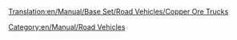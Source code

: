 [[Translation:en/Manual/Base Set/Road Vehicles/Copper Ore Trucks]]

{{en/Manual/Base Set/Road Vehicles/RoadVehicle|name     = MPS Copper Ore Truck
  |img      = en/Manual/Base Set/Road Vehicles/MPS Copper Ore Truck.png
  |price    = £4,961 ($9,922) 
  |speed    = 48 km/h (30 mph)
  |annual   = £421 ($842)
  |designed = 1935
  |life     = 15
  |capacity = 22 tonnes of copper ore
}}
{{en/Manual/Base Set/Road Vehicles/RoadVehicle|name     = Uhl Copper Ore Truck
  |img      = en/Manual/Base Set/Road Vehicles/Uhl Copper Ore Truck.png
  |price    = £5,740 ($11,480)
  |speed    = 88 km/h (55 mph)
  |annual   = £787 ($1,574)
  |designed = 1977
  |life     = 15
  |capacity = 25 tonnes of copper ore
}}
{{en/Manual/Base Set/Road Vehicles/RoadVehicle|name     = Goss Copper Ore Truck
  |img      = en/Manual/Base Set/Road Vehicles/Goss Copper Ore Truck.png
  |price    = £6,150 ($12,300) 
  |speed    = 112 km/h (70 mph)
  |annual   = £1,125 ($2,250)
  |designed = 2011
  |life     = 15
  |capacity = 27 tonnes of copper ore
}}

[[Category:en/Manual/Road Vehicles]]